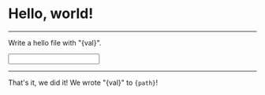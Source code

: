 # Hello, world!

---


Write a hello file with "{val}".

<Input
  type="text"
  label="Content"
  key="hello-content"
/>

<File path={path} content={val} />

---

That's it, we did it! We wrote "{val}" to <code>{path}</code>!
